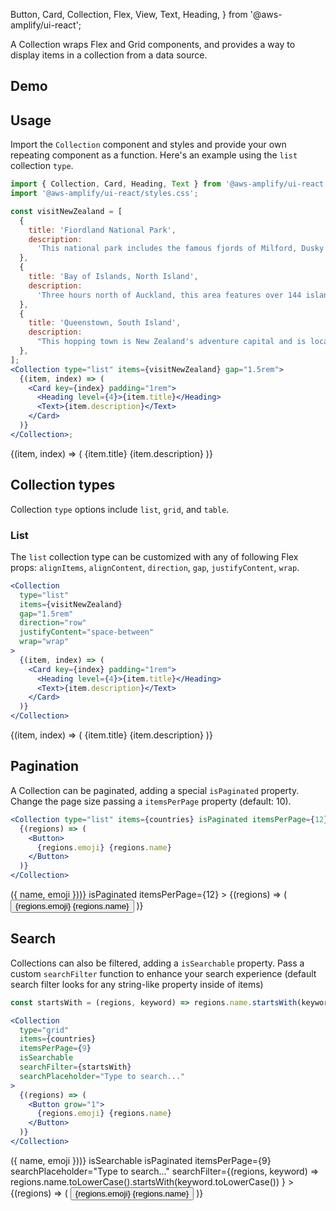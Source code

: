   Button,
  Card,
  Collection,
  Flex,
  View,
  Text,
  Heading,
} from '@aws-amplify/ui-react';

A Collection wraps Flex and Grid components, and provides a way to display items in a collection from a data source.

## Demo

<CollectionDemo />

## Usage

Import the `Collection` component and styles and provide your own repeating component as a function. Here's an example using the `list` collection `type`.

```jsx
import { Collection, Card, Heading, Text } from '@aws-amplify/ui-react';
import '@aws-amplify/ui-react/styles.css';

const visitNewZealand = [
  {
    title: 'Fiordland National Park',
    description:
      'This national park includes the famous fjords of Milford, Dusky and Doubtful Sounds.',
  },
  {
    title: 'Bay of Islands, North Island',
    description:
      'Three hours north of Auckland, this area features over 144 islands to explore.',
  },
  {
    title: 'Queenstown, South Island',
    description:
      "This hopping town is New Zealand's adventure capital and is located right on Lake Wakatipu.",
  },
];
<Collection type="list" items={visitNewZealand} gap="1.5rem">
  {(item, index) => (
    <Card key={index} padding="1rem">
      <Heading level={4}>{item.title}</Heading>
      <Text>{item.description}</Text>
    </Card>
  )}
</Collection>;
```

<Example>
  <Collection
    type="list"
    items={[
      {
        title: 'Fiordland National Park',
        description:
          'This national park includes the famous fjords of Milford, Dusky and Doubtful Sounds.',
      },
      {
        title: 'Bay of Islands, North Island',
        description:
          'Three hours north of Auckland, this area features over 144 islands to explore.',
      },
      {
        title: 'Queenstown, South Island',
        description:
          "This hopping town is New Zealand's adventure capital and is located right on Lake Wakatipu.",
      },
    ]}
    gap="1.5rem"
  >
    {(item, index) => (
      <Card key={index} padding="1rem">
        <Heading level={4}>{item.title}</Heading>
        <Text>{item.description}</Text>
      </Card>
    )}
  </Collection>
</Example>

## Collection types

Collection `type` options include `list`, `grid`, and `table`.

### List

The `list` collection type can be customized with any of following Flex props: `alignItems`, `alignContent`, `direction`, `gap`, `justifyContent`, `wrap`.

```jsx
<Collection
  type="list"
  items={visitNewZealand}
  gap="1.5rem"
  direction="row"
  justifyContent="space-between"
  wrap="wrap"
>
  {(item, index) => (
    <Card key={index} padding="1rem">
      <Heading level={4}>{item.title}</Heading>
      <Text>{item.description}</Text>
    </Card>
  )}
</Collection>
```

<Example>
  <Collection
    type="list"
    items={[
      {
        title: 'Fiordland National Park',
        description:
          'This national park includes the famous fjords of Milford, Dusky and Doubtful Sounds.',
      },
      {
        title: 'Bay of Islands, North Island',
        description:
          'Three hours north of Auckland, this area features over 144 islands to explore.',
      },
      {
        title: 'Queenstown, South Island',
        description:
          "This hopping town is New Zealand's adventure capital and is located right on Lake Wakatipu.",
      },
    ]}
    direction="row"
    justifyContent="space-between"
    wrap="wrap"
  >
    {(item, index) => (
      <Card key={index} padding="1rem" maxWidth="180px" fontSize="0.5em">
        <Heading level={4}>{item.title}</Heading>
        <Text>{item.description}</Text>
      </Card>
    )}
  </Collection>
</Example>

## Pagination

A Collection can be paginated, adding a special `isPaginated` property. Change the page size passing a `itemsPerPage` property (default: 10).

```jsx
<Collection type="list" items={countries} isPaginated itemsPerPage={12}>
  {(regions) => (
    <Button>
      {regions.emoji} {regions.name}
    </Button>
  )}
</Collection>
```

<Example>
  <Collection
    type="list"
    direction="row"
    wrap="wrap"
    items={Object.values(countries).map(({ name, emoji }) => ({ name, emoji }))}
    isPaginated
    itemsPerPage={12}
  >
    {(regions) => (
      <Button grow="1">
        {regions.emoji} {regions.name}
      </Button>
    )}
  </Collection>
</Example>

## Search

Collections can also be filtered, adding a `isSearchable` property. Pass a custom `searchFilter` function to enhance your search experience (default search filter looks for any string-like property inside of items)

```jsx
const startsWith = (regions, keyword) => regions.name.startsWith(keyword)

<Collection
  type="grid"
  items={countries}
  itemsPerPage={9}
  isSearchable
  searchFilter={startsWith}
  searchPlaceholder="Type to search..."
>
  {(regions) => (
    <Button grow="1">
      {regions.emoji} {regions.name}
    </Button>
  )}
</Collection>
```

<Example>
  <Collection
    type="grid"
    templateColumns="1fr 1fr 1fr"
    gap="15px"
    items={Object.values(countries).map(({ name, emoji }) => ({ name, emoji }))}
    isSearchable
    isPaginated
    itemsPerPage={9}
    searchPlaceholder="Type to search..."
    searchFilter={(regions, keyword) =>
      regions.name.toLowerCase().startsWith(keyword.toLowerCase())
    }
  >
    {(regions) => (
      <Button grow="1">
        {regions.emoji} {regions.name}
      </Button>
    )}
  </Collection>
</Example>
